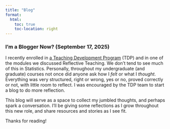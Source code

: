 ```yaml
---
title: "Blog"
format: 
  html:
    toc: true
    toc-location: right
---
```


### I'm a Blogger Now? (September 17, 2025)

I recently enrolled in [a Teaching Development Program](https://ctlt.ubc.ca/programs/faculty-programs/new-to-ubc/teaching-development-program-for-new-faculty/) (TDP) and in one of the modules we discussed Reflective Teaching. We don't tend to see much of this in Statistics. Personally, throughout my undergraduate (and graduate) courses not once did anyone ask how I *felt* or what I *thought*. Everything was very structured, right or wrong, yes or no, proved correctly or not, with little room to reflect. I was encouraged by the TDP team to start a blog to do more reflection.

This blog will serve as a space to collect my jumbled thoughts, and perhaps spark a conversation. I'll be giving some reflections as I grow throughout this new role, and share resources and stories as I see fit.

Thanks for reading!

